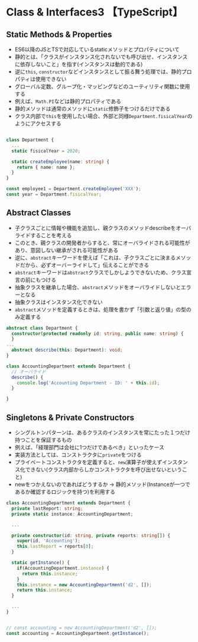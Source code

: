 # Class & Interfaces3 【TypeScript】

##  Static Methods & Properties
- ES6以降のJSとTSで対応しているstaticメソッドとプロパティについて
- 静的とは、「クラスがインスタンス化されないでも呼び出せ、インスタンスに依存しないこと」を指す(インスタンスは動的である)
- 逆に`this`, `constructor`などインスタンスとして振る舞う処理では、静的プロパティは使用できない
- グローバル定数、グループ化・マッピングなどのユーティリティ関数に使用する
- 例えば、`Math.PI`などは静的プロパティである
- 静的メソッドは通常のメソッドに`static`修飾子をつけるだけである
- クラス内部で`this`を使用したい場合、外部と同様`Department.fisicalYear`のようにアクセスする
```ts

class Department {
  ...
  static fisicalYear = 2020;

  static createEmployee(name: string) {
    return { name: name };
  }
}

const employee1 = Department.createEmployee('XXX');
const year = Department.fisicalYear;
```

##  Abstract Classes
- 子クラスごとに情報や機能を追加し、親クラスのメソッドdescribeをオーバライドすることを考える
- このとき、親クラスの開発者からすると、常にオーバライドされる可能性があり、意図しない継承がされる可能性がある
- 逆に、`abstract`キーワードを使えば「これは、子クラスごとに決まるメソッドだから、必ずオーバーライドして」伝えることができる
- `abstract`キーワードは`abstract`クラスでしかしようできないため、クラス宣言の前にもつける
- 抽象クラスを継承した場合、`abstract`メソッドをオーバライドしないとエラーとなる
- 抽象クラスはインスタンス化できない
- `abstract`メソッドを定義するときは、処理を書かず「引数と返り値」の型のみ定義する


```ts {1, 5, 9-12}
abstract class Department {
  constructor(protected readonly id: string, public name: string) {
  }
...
  abstract describe(this: Department): void;
}

class AccountingDepartment extends Department {
  // オーバライド
  describe() {
    console.log('Accounting Department - ID: ' + this.id);
  }

}


```


## Singletons & Private Constructors
- シングルトンパターンは、あるクラスのインスタンスを常にたった１つだけ持つことを保証するもの
- 例えば、「経理部門は会社に1つだけであるべき」といったケース
- 実装方法としては、コンストラクタに`private`をつける
- プライベートコンストラクタを定義すると、`new`演算子が使えずインスタンス化できない(クラス内部からしかコンストラクタを呼び出せないということ)
- newをつかえないのであればどうするか → 静的メソッド(Instanceが一つであるか確認するロジックを持つ)を利用する
```ts {3, 7, 12-18}
class AccountingDepartment extends Department {
  private lastReport: string;
  private static instance: AccountingDepartment;

  ...

  private constructor(id: string, private reports: string[]) {
    super(id, 'Accounting');
    this.lastReport = reports[0];
  }

  static getInstance() {
    if(AccountingDepartment.instance) {
      return this.instance;
    }
    this.instance = new AccountingDepartment('d2', []);
    return this.instance;
  }

  ...
}


// const accounting = new AccountingDepartment('d2', []);
const accounting = AccountingDepartment.getInstance();

```